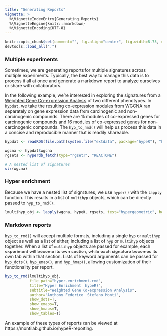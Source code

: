 ```yaml
---
title: "Generating Reports"
vignette: >
  %\VignetteIndexEntry{Generating Reports}
  %\VignetteEngine{knitr::rmarkdown}
  %\VignetteEncoding{UTF-8}
---
```


```r
knitr::opts_chunk$set(comment="", fig.align="center", fig.width=8.75, cache=FALSE)
devtools::load_all(".")
```

### Multiple experiments
Sometimes, we are generating reports for multiple signatures across multiple experiments. Typically, the best way to manage this data is to process it all at once and generate a markdown report to analyze ourselves or share with collaborators.

In the following example, we're interested in exploring the signatures from a [Weighted Gene Co-expression Analysis](https://horvath.genetics.ucla.edu/html/CoexpressionNetwork/Rpackages/WGCNA/) of two different phenotypes. In `hypdat`, we take the resulting co-expression modules from WGCNA ran separately on gene expression data from carcinogenic and non-carcinogenic compounds. There are 15 modules of co-expressed genes for carcinogenic compounds and 16 modules of co-expressed genes for non-carcinogenic compounds. The `hyp_to_rmd()` will help us process this data in a concise and reproducible manner that is readily shareable.
```r

hypdat <- readRDS(file.path(system.file("extdata", package="hypeR"), "hypdat.rds"))

wgcna <- hypdat$wgcna
rgsets <- hyperdb_fetch(type="rgsets", "REACTOME")

```

```r

# A nested list of signatures
str(wgcna)

```

### Hyper enrichment
Because we have a nested list of signatures, we use `hyper()` with the `lapply` function. This results in a list of `multihyp` objects, which can be directly passed to `hyp_to_rmd()`.
```r

lmultihyp_obj <- lapply(wgcna, hypeR, rgsets, test="hypergeometric", bg=50000, fdr_cutoff=0.01, do_plots=FALSE)

```

### Markdown reports
`hyp_to_rmd()` will accept multiple formats, including a single `hyp` or `multihyp` object as well as a list of either, including a list of `hyp` or `multihyp` objects together. When a list of `multihyp` objects are passed for example, each experiment will become its own section, while each signature becomes its own tab within that section. Lists of keyword arguments can be passed for `hyp_dots()`, `hyp_emap()`, and `hyp_hmap()`, allowing customization of their functionality per report.
```r

hyp_to_rmd(lmultihyp_obj,
           file_path="hyper-enrichment.rmd",
           title="Hyper Enrichment (hypeR)",
           subtitle="Weighted Gene Co-expression Analysis",
           author="Anthony Federico, Stefano Monti",
           show_dots=T,
           show_emaps=T,
           show_hmaps=T,
           show_tables=T)

```

An example of these types of reports can be viewed at https://montilab.github.io/hypeR-reporting.